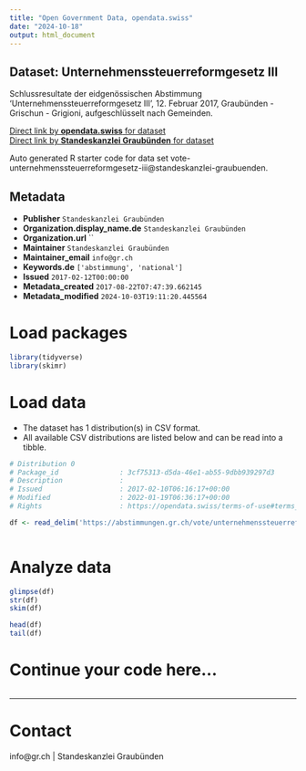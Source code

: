 ```yaml
---
title: "Open Government Data, opendata.swiss"
date: "2024-10-18"
output: html_document
---
```


## Dataset: Unternehmenssteuerreformgesetz III

Schlussresultate der eidgenössischen Abstimmung 'Unternehmenssteuerreformgesetz III', 12. Februar 2017, Graubünden - Grischun - Grigioni, aufgeschlüsselt nach Gemeinden.

[Direct link by **opendata.swiss** for dataset](https://opendata.swiss/de/dataset/unternehmenssteuerreformgesetz-iii)<br>
[Direct link by **Standeskanzlei Graubünden** for dataset](https://abstimmungen.gr.ch/vote/unternehmenssteuerreformgesetz-iii/data)

Auto generated R starter code for data set vote-unternehmenssteuerreformgesetz-iii@standeskanzlei-graubuenden.

## Metadata

- **Publisher** `Standeskanzlei Graubünden`
- **Organization.display_name.de** `Standeskanzlei Graubünden`
- **Organization.url** ``
- **Maintainer** `Standeskanzlei Graubünden`
- **Maintainer_email** `info@gr.ch`
- **Keywords.de** `['abstimmung', 'national']`
- **Issued** `2017-02-12T00:00:00`
- **Metadata_created** `2017-08-22T07:47:39.662145`
- **Metadata_modified** `2024-10-03T19:11:20.445564`


# Load packages

```r

library(tidyverse)
library(skimr)

```

# Load data

-   The dataset has 1 distribution(s) in CSV format.
-   All available CSV distributions are listed below and can be read into a tibble.

```r

# Distribution 0
# Package_id               : 3cf75313-d5da-46e1-ab55-9dbb939297d3
# Description              : 
# Issued                   : 2017-02-10T06:16:17+00:00
# Modified                 : 2022-01-19T06:36:17+00:00
# Rights                   : https://opendata.swiss/terms-of-use#terms_by

df <- read_delim('https://abstimmungen.gr.ch/vote/unternehmenssteuerreformgesetz-iii/data-csv')



```

# Analyze data

```r

glimpse(df)
str(df)
skim(df)

head(df)
tail(df)

```

# Continue your code here...

```r

```

------------------------------------------------------------------------

# Contact

info@gr.ch | Standeskanzlei Graubünden
